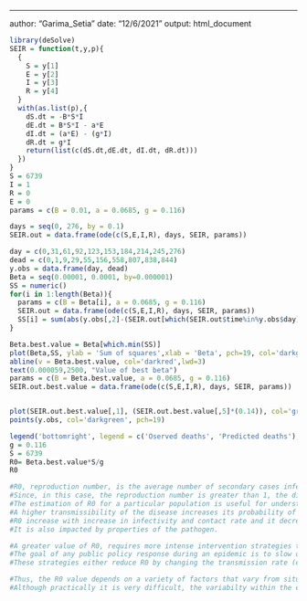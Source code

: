 ---
author: "Garima_Setia"
date: "12/6/2021"
output: html_document
```{r}
library(deSolve)
SEIR = function(t,y,p){
  {
    S = y[1]
    E = y[2]
    I = y[3]
    R = y[4]
  }
  with(as.list(p),{
    dS.dt = -B*S*I
    dE.dt = B*S*I - a*E
    dI.dt = (a*E) - (g*I)
    dR.dt = g*I
    return(list(c(dS.dt,dE.dt, dI.dt, dR.dt)))
  })
}
S = 6739
I = 1
R = 0
E = 0
params = c(B = 0.01, a = 0.0685, g = 0.116)

days = seq(0, 276, by = 0.1)
SEIR.out = data.frame(ode(c(S,E,I,R), days, SEIR, params))

day = c(0,31,61,92,123,153,184,214,245,276) 
dead = c(0,1,9,29,55,156,558,807,838,844)
y.obs = data.frame(day, dead)
Beta = seq(0.00001, 0.0001, by=0.000001)
SS = numeric()
for(i in 1:length(Beta)){
  params = c(B = Beta[i], a = 0.0685, g = 0.116)
  SEIR.out = data.frame(ode(c(S,E,I,R), days, SEIR, params))
  SS[i] = sum(abs(y.obs[,2]-(SEIR.out[which(SEIR.out$time%in%y.obs$day),5]*.14)))
}

Beta.best.value = Beta[which.min(SS)] 
plot(Beta,SS, ylab = 'Sum of squares',xlab = 'Beta', pch=19, col='darkgreen')
abline(v = Beta.best.value, col='darkred',lwd=3)
text(0.000059,2500, "Value of best beta")
params = c(B = Beta.best.value, a = 0.0685, g = 0.116)
SEIR.out.best.value = data.frame(ode(c(S,E,I,R), days, SEIR, params))


plot(SEIR.out.best.value[,1], (SEIR.out.best.value[,5]*(0.14)), col='grey',  ylab = 'Deaths', xlab = 'Time', main = "Observed and predicted deaths vs Time")
points(y.obs, col='darkgreen', pch=19)

legend('bottomright', legend = c('Oserved deaths', 'Predicted deaths'), pch=19, col=c('grey', 'darkgreen'),bty = "n")
g = 0.116
S = 6739
R0= Beta.best.value*S/g
R0
```

```{r}

#R0, reproduction number, is the average number of secondary cases infected by each primary case. It estimates the speed at which a disease is capable of spreading in a population.
#Since, in this case, the reproduction number is greater than 1, the disease will spread and epidemic occurs.
#The estimation of R0 for a particular population is useful for understanding transmission in the study population. 
#A higher transmissibility of the disease increases its probability of spread. 
#R0 increase with increase in infectivity and contact rate and it decreases with increasing recovery rate.It varies with level of population density and socio-economic conditions in a population. Increase in population density and decrease in socio-economic conditions leads to increase in R0.
#It is also impacted by properties of the pathogen.

#A greater value of R0, requires more intense intervention strategies to bring the disease under control.
#The goal of any public policy response during an epidemic is to slow or stop the spread of the disease by trying to bring R0 down to less than 1. This can be done by employing various mitigation strategies and public health interventions.
#These strategies either reduce R0 by changing the transmission rate (e.g., social distancing, masks, hand washing, isolation, and quarantine.)/ the duration of infectiousness (Medicines) or by reducing the number of susceptible individuals (e.g., by vaccination).

#Thus, the R0 value depends on a variety of factors that vary from situation to situation.In reality, the data is continually updated and is dependent upon the surveillance system implemented, leading to variability in R0.
#Although practically it is very difficult, the variabilty within the estimate of R0 could be dealt with by varying the level of public health interventions (e.g, vaccination levels).

```

